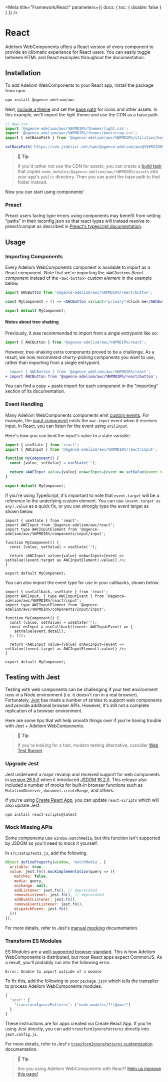 
<Meta title="Framework/React" parameters={{ docs: { toc: { disable: false } } }} />

# React

Adeliom WebComponents offers a React version of every component to provide an idiomatic experience for React users. You can easily toggle between HTML and React examples throughout the documentation.

## Installation

To add Adeliom WebComponents to your React app, install the package from npm.

```bash
npm install @agence-adeliom/awc
```

Next, [include a theme](?path=/docs/getting-started-themes--documentation) and set the [base path](?path=/docs/getting-started-installation--documentation#setting-the-base-path) for icons and other assets. In this example, we'll import the light theme and use the CDN as a base path.

```jsx
// App.jsx
import '@agence-adeliom/awc/%NPMDIR%/themes/light.css';
import '@agence-adeliom/awc/%NPMDIR%/themes/bootstrap.css';
import { setBasePath } from '@agence-adeliom/awc/%NPMDIR%/utilities/base-path';

setBasePath('https://cdn.jsdelivr.net/npm/@agence-adeliom/awc@%VERSION%/%CDNDIR%/');
```

> 📘 **Tip**
>
> If you'd rather not use the CDN for assets, you can create a [build task](https://webpack.js.org/plugins/copy-webpack-plugin/) that copies `node_modules/@agence-adeliom/awc/%NPMDIR%/assets` into your app's `public` directory. Then you can point the base path to that folder instead.

Now you can start using components!

### Preact

Preact users facing type errors using components may benefit from setting "paths" in their tsconfig.json so that react types will instead resolve to preact/compat as described in [Preact's typescript documentation](https://preactjs.com/guide/v10/typescript/#typescript-preactcompat-configuration).

## Usage

### Importing Components

Every Adeliom WebComponents component is available to import as a React component. Note that we're importing the `<AWCButton>` _React component_ instead of the `<awc-button>` _custom element_ in the example below.

```jsx
import AWCButton from '@agence-adeliom/awc/%NPMDIR%/react/button';

const MyComponent = () => <AWCButton variant="primary">Click me</AWCButton>;

export default MyComponent;
```

#### Notes about tree shaking

Previously, it was recommended to import from a single entrypoint like so:

```jsx
import { AWCButton } from '@agence-adeliom/awc/%NPMDIR%/react';
```

However, tree-shaking extra components proved to be a challenge. As a result, we now recommend cherry-picking components you want to use, rather than importing from a single entrypoint.

```diff
- import { AWCButton } from '@agence-adeliom/awc/%NPMDIR%/react';
+ import AWCButton from '@agence-adeliom/awc/%NPMDIR%/react/button';
```

You can find a copy + paste import for each component in the "importing" section of its documentation.

### Event Handling

Many Adeliom WebComponents components emit [custom events](https://developer.mozilla.org/en-US/docs/Web/API/CustomEvent). For example, the [input component](?path=/docs/components-input--documentation) emits the `awc-input` event when it receives input. In React, you can listen for the event using `onSlInput`.

Here's how you can bind the input's value to a state variable.

```jsx
import { useState } from 'react';
import { AWCInput } from '@agence-adeliom/awc/%NPMDIR%/react/input';

function MyComponent() {
  const [value, setValue] = useState('');

  return <AWCInput value={value} onAwcInput={event => setValue(event.target.value)} />;
}

export default MyComponent;
```

If you're using TypeScript, it's important to note that `event.target` will be a reference to the underlying custom element. You can use `(event.target as any).value` as a quick fix, or you can strongly type the event target as shown below.

```tsx
import { useState } from 'react';
import AWCInput from '@agence-adeliom/awc/react';
import type AWCInputElement from '@agence-adeliom/awc/%NPMDIR%/components/input/input';

function MyComponent() {
  const [value, setValue] = useState('');

  return <AWCInput value={value} onAwcInput={event => setValue((event.target as AWCInputElement).value)} />;
}

export default MyComponent;
```

You can also import the event type for use in your callbacks, shown below.

```tsx
import { useCallback, useState } from 'react';
import AWCInput, { type AWCInputEvent } from '@agence-adeliom/awc/%NPMDIR%/react/input';
import type AWCInputElement from '@agence-adeliom/awc/%NPMDIR%/components/input/input';

function MyComponent() {
  const [value, setValue] = useState('');
  const onInput = useCallback((event: AWCInputEvent) => {
    setValue(event.detail);
  }, []);

  return <AWCInput value={value} onAwcInput={event => setValue((event.target as AWCInputElement).value)} />;
}

export default MyComponent;
```

## Testing with Jest

Testing with web components can be challenging if your test environment runs in a Node environment (i.e. it doesn't run in a real browser). Fortunately, [Jest](https://jestjs.io/) has made a number of strides to support web components and provide additional browser APIs. However, it's still not a complete replication of a browser environment.

Here are some tips that will help smooth things over if you're having trouble with Jest + Adeliom WebComponents.

> 📘 **Tip**
>
> If you're looking for a fast, modern testing alternative, consider [Web Test Runner](https://modern-web.dev/docs/test-runner/overview/).

### Upgrade Jest

Jest underwent a major revamp and received support for web components in [version 26.5.0](https://github.com/facebook/jest/blob/main/CHANGELOG.md#2650) when it introduced [JSDOM 16.2.0](https://github.com/jsdom/jsdom/blob/master/Changelog.md#1620). This release also included a number of mocks for built-in browser functions such as `MutationObserver`, `document.createRange`, and others.

If you're using [Create React App](https://reactjs.org/docs/create-a-new-react-app.html#create-react-app), you can update `react-scripts` which will also update Jest.

```
npm install react-scripts@latest
```

### Mock Missing APIs

Some components use `window.matchMedia`, but this function isn't supported by JSDOM so you'll need to mock it yourself.

In `src/setupTests.js`, add the following.

```js
Object.defineProperty(window, 'matchMedia', {
  writable: true,
  value: jest.fn().mockImplementation(query => ({
    matches: false,
    media: query,
    onchange: null,
    addListener: jest.fn(), // deprecated
    removeListener: jest.fn(), // deprecated
    addEventListener: jest.fn(),
    removeEventListener: jest.fn(),
    dispatchEvent: jest.fn()
  }))
});
```

For more details, refer to Jest's [manual mocking](https://jestjs.io/docs/manual-mocks#mocking-methods-which-are-not-implemented-in-jsdom) documentation.

### Transform ES Modules

ES Modules are a [well-supported browser standard](https://hacks.mozilla.org/2018/03/es-modules-a-cartoon-deep-dive/). This is how Adeliom WebComponents is distributed, but most React apps expect CommonJS. As a result, you'll probably run into the following error.

```
Error: Unable to import outside of a module
```

To fix this, add the following to your `package.json` which tells the transpiler to process Adeliom WebComponents modules.

```js
{
  "jest": {
    "transformIgnorePatterns": ["node_modules/?!(@awc)"]
  }
}
```

These instructions are for apps created via Create React App. If you're using Jest directly, you can add `transformIgnorePatterns` directly into `jest.config.js`.

For more details, refer to Jest's [`transformIgnorePatterns` customization](https://jestjs.io/docs/tutorial-react-native#transformignorepatterns-customization) documentation.

> 📘 **Tip**
>
> Are you using Adeliom WebComponents with React? [Help us improve this page!](https://github.com/agence-adeliom/adeliom-webcomponents/blob/main/docs/frameworks/react.md)
